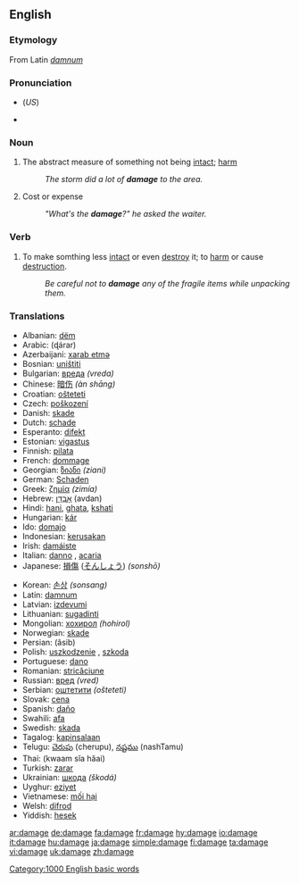==English==

===Etymology===
From Latin ''[[damnum]]''

===Pronunciation===
*{{IPA|/ˈdæmədʒ/}} (''US'')
*{{audio|en-us-damage.ogg|Audio (US)}}

===Noun===
{{en-noun}}

# The abstract measure of something not being [[intact]]; [[harm]]
#:''The storm did a lot of '''damage''' to the area.''
# Cost or expense
#:''"What's the '''damage'''?" he asked the waiter.''

===Verb===
{{en-verb|damag|ing}}

# To make somthing less [[intact]] or even [[destroy]] it; to [[harm]] or cause [[destruction]].
#:''Be careful not to '''damage''' any of the fragile items while unpacking them.''

===Translations===
{{top}}
*Albanian: [[dëm]]
*Arabic: {{ARchar|[[ضرر]]}} (ɖárar)
*Azerbaijani: [[xarab etmə]]
*Bosnian: [[uništiti]]
*Bulgarian: [[вреда]] ''(vreda)''
*Chinese: [[暗伤]] ''(àn shāng)''
*Croatian: [[ošteteti]]
*Czech: [[poškození]]
*Danish: [[skade]] {{c}}
*Dutch: [[schade]] {{f}}
*Esperanto: [[difekt]]
*Estonian: [[vigastus]]
*Finnish: [[pilata]]
*French: [[dommage]] {{m}}
*Georgian: [[ზიანი]] ''(ziani)''
*German: [[Schaden]]
*Greek: [[ζημία]] ''(zimía)''
*Hebrew: [[אבדן|אָבְדָן]] (avdan)
*Hindi: [[hani]], [[ghata]], [[kshati]]
*Hungarian: [[kár]]
*Ido: [[domajo]]
*Indonesian: [[kerusakan]]
*Irish: [[damáiste]]
*Italian: [[danno]] {{m}}, [[acaria]] {{f}}
*Japanese: [[損傷]] ([[そんしょう]]) ''(sonshō)''
{{mid}}
*Korean: [[손상]] ''(sonsang)''
*Latin: [[damnum]] {{n}}
*Latvian: [[izdevumi]]
*Lithuanian: [[sugadinti]]
*Mongolian: [[хохирол]] ''(hohirol)''
*Norwegian: [[skade]]
*Persian: {{FAchar|[[آسیب]]}} (âsib)
*Polish: [[uszkodzenie]] {{n}}, [[szkoda]] {{f}}
*Portuguese: [[dano]]
*Romanian: [[stricăciune]]
*Russian: [[вред]] ''(vred)'' {{m}}
*Serbian: [[оштетити]] ''(ošteteti)''
*Slovak: [[cena]]
*Spanish: [[daño]]
*Swahili: [[afa]]
*Swedish: [[skada]]
*Tagalog: [[kapinsalaan]]
*Telugu: [[చెరుపు]] (cherupu),  [[నష్టము]] (nashTamu)
*Thai: {{THchar|[[ความเสียหาย]]}} (kwaam sĭa hăai)
*Turkish: [[zarar]]
*Ukrainian: [[шкода]] ''(škodá)''
*Uyghur: [[eziyet]]
*Vietnamese: [[mối hại]]
*Welsh: [[difrod]]
*Yiddish: [[hesek]]
{{bottom}}

[[Category:1000 English basic words]]

[[ar:damage]]
[[de:damage]]
[[fa:damage]]
[[fr:damage]]
[[hy:damage]]
[[io:damage]]
[[it:damage]]
[[hu:damage]]
[[ja:damage]]
[[simple:damage]]
[[fi:damage]]
[[ta:damage]]
[[vi:damage]]
[[uk:damage]]
[[zh:damage]]